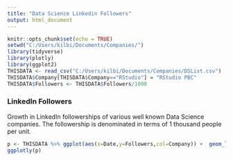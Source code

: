 ```yaml
---
title: "Data Science Linkedin Followers"
output: html_document
---
```


```r
knitr::opts_chunk$set(echo = TRUE)
setwd("C:/Users/kilbi/Documents/Companies/")
library(tidyverse)
library(plotly)
library(ggplot2)
THISDATA <- read_csv("C:/Users/kilbi/Documents/Companies/DSList.csv")
THISDATA$Company[THISDATA$Company=="RStudio"] = "RStudio PBC"
THISDATA$Followers <- THISDATA$Followers/1000
```

### LinkedIn Followers


Growth in LinkedIn followerships of various well known Data Science companies.
The followership is denominated in terms of 1 thousand people per unit.

```r

p <- THISDATA %>% ggplot(aes(x=Date,y=Followers,col=Company)) +  geom_line() + theme_bw()
ggplotly(p)
```
